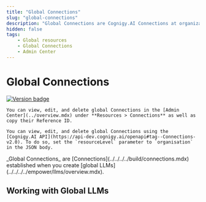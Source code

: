 ```yaml
---
title: "Global Connections"
slug: "global-connections"
description: "Global Connections are Cognigy.AI Connections at organization level."
hidden: false
tags:
    - Global resources
    - Global Connections
    - Admin Center
---
```




# Global Connections

<a href="Added"><img src="https://img.shields.io/badge/Added_in-v4.97-blue" alt="Version badge" /></a>

<Tabs>
  <TabItem value="tab1" label="GUI" default>

    You can view, edit, and delete global Connections in the [Admin Center](../overview.mdx) under **Resources > Connections** as well as copy their Reference ID.

  </TabItem>
  <TabItem value="tab2" label="API">

    You can view, edit, and delete global Connections using the [Cognigy.AI API](https://api-dev.cognigy.ai/openapi#tag--Connections-v2.0). To do so, set the `resourceLevel` parameter to `organisation` in the JSON body.

  </TabItem>
</Tabs>
_Global Connections_ are [Connections](../../../../build/connections.mdx) established when you create [global LLMs](../../../../empower/llms/overview.mdx).

## Working with Global LLMs
